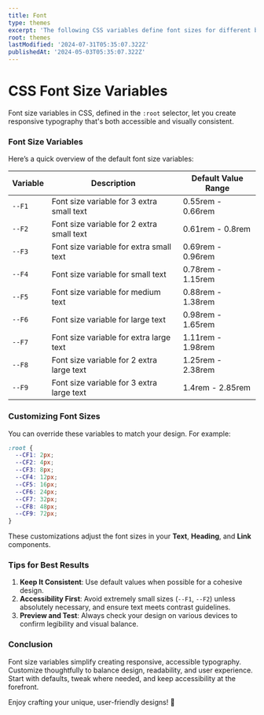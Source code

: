 ```yaml
---
title: Font
type: themes
excerpt: 'The following CSS variables define font sizes for different breakpoints. These variables are responsive and adjust dynamically based on the viewport size. If you prefer different font sizes for your project, you can customize these values according to your needs.'
root: themes
lastModified: '2024-07-31T05:35:07.322Z'
publishedAt: '2024-05-03T05:35:07.322Z'
---
```


# CSS Font Size Variables

Font size variables in CSS, defined in the `:root` selector, let you create responsive typography that's both accessible and visually consistent.

### Font Size Variables

Here’s a quick overview of the default font size variables:

<Alert
  color="w"
  title="Caution"
  variant="soft"
  message="Customizing spacing using the `--S*` variables may impact the responsive layout. Default values utilize the `clamp` function to adapt spacing based on viewport size, maintaining proportions and alignment. Modifying these values might result in spacing inconsistencies."
/>

| Variable | Description                               | Default Value Range |
| -------- | ----------------------------------------- | ------------------- |
| `--F1`   | Font size variable for 3 extra small text | 0.55rem - 0.66rem   |
| `--F2`   | Font size variable for 2 extra small text | 0.61rem - 0.8rem    |
| `--F3`   | Font size variable for extra small text   | 0.69rem - 0.96rem   |
| `--F4`   | Font size variable for small text         | 0.78rem - 1.15rem   |
| `--F5`   | Font size variable for medium text        | 0.88rem - 1.38rem   |
| `--F6`   | Font size variable for large text         | 0.98rem - 1.65rem   |
| `--F7`   | Font size variable for extra large text   | 1.11rem - 1.98rem   |
| `--F8`   | Font size variable for 2 extra large text | 1.25rem - 2.38rem   |
| `--F9`   | Font size variable for 3 extra large text | 1.4rem - 2.85rem    |

### Customizing Font Sizes

You can override these variables to match your design. For example:

```css
:root {
  --CF1: 2px;
  --CF2: 4px;
  --CF3: 8px;
  --CF4: 12px;
  --CF5: 16px;
  --CF6: 24px;
  --CF7: 32px;
  --CF8: 48px;
  --CF9: 72px;
}
```

These customizations adjust the font sizes in your **Text**, **Heading**, and **Link** components.

### Tips for Best Results

1. **Keep It Consistent**: Use default values when possible for a cohesive design.
2. **Accessibility First**: Avoid extremely small sizes (`--F1`, `--F2`) unless absolutely necessary, and ensure text meets contrast guidelines.
3. **Preview and Test**: Always check your design on various devices to confirm legibility and visual balance.

### Conclusion

Font size variables simplify creating responsive, accessible typography. Customize thoughtfully to balance design, readability, and user experience. Start with defaults, tweak where needed, and keep accessibility at the forefront.

Enjoy crafting your unique, user-friendly designs! 🎨
